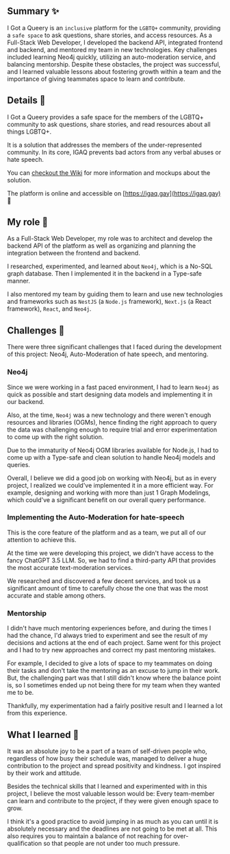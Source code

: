 ## Summary ✨
I Got a Queery is an `inclusive` platform for the `LGBTQ+` community, providing a `safe space` to ask questions, share stories,
and access resources. As a Full-Stack Web Developer, I developed the backend API, integrated frontend and backend, and
mentored my team in new technologies. Key challenges included learning Neo4j quickly, utilizing an auto-moderation service,
and balancing mentorship. Despite these obstacles, the project was successful, and I learned valuable lessons about
fostering growth within a team and the importance of giving teammates space to learn and contribute.

## Details 🔎
I Got a Queery provides a safe space for the members of the LGBTQ+ community to ask questions, share stories, and read resources about all things LGBTQ+.

It is a solution that addresses the members of the under-represented community. In its core, IGAQ prevents bad actors
from any verbal abuses or hate speech.

You can [checkout the Wiki](https://github.com/IGAQ/NextApp/wiki) for more information and mockups about the solution.

The platform is online and accessible on [https://igaq.gay](https://igaq.gay) 🚀

## My role 🫡
As a Full-Stack Web Developer, my role was to architect and develop the backend API of the platform as well as organizing
and planning the integration between the frontend and backend.

I researched, experimented, and learned about `Neo4j`, which is a No-SQL graph database. Then I implemented it in the backend
in a Type-safe manner.

I also mentored my team by guiding them to learn and use new technologies and frameworks such as `NestJS` (a `Node.js` framework),
 `Next.js` (a React framework), `React`, and `Neo4j`.

## Challenges 🥵
There were three significant challenges that I faced during the development of this project: Neo4j, Auto-Moderation of hate speech,
and mentoring.

### Neo4j
Since we were working in a fast paced environment, I had to learn `Neo4j` as quick as possible and start designing data models
and implementing it in our backend.

Also, at the time, `Neo4j` was a new technology and there weren't enough resources and libraries (OGMs), hence finding
the right approach to query the data was challenging enough to require trial and error experimentation to come up with the
right solution.

Due to the immaturity of Neo4j OGM libraries available for Node.js, I had to come up with a Type-safe and clean solution
to handle Neo4j models and queries.

Overall, I believe we did a good job on working with Neo4j, but as in every project, I realized we could've implemented
it in a more efficient way. For example, designing and working with more than just 1 Graph Modelings, which could've a
significant benefit on our overall query performance.

### Implementing the Auto-Moderation for hate-speech
This is the core feature of the platform and as a team, we put all of our attention to achieve this.

At the time we were developing this project, we didn't have access to the fancy ChatGPT 3.5 LLM. So, we had to find a
third-party API that provides the most accurate text-moderation services.

We researched and discovered a few decent services, and took us a significant amount of time to carefully chose the one
that was the most accurate and stable among others.

### Mentorship
I didn't have much mentoring experiences before, and during the times I had the chance, I'd always tried to experiment and
see the result of my decisions and actions at the end of each project. Same went for this project and I had to try new approaches
and correct my past mentoring mistakes.

For example, I decided to give a lots of space to my teammates on doing their tasks and don't take the mentoring as an excuse
to jump in their work. But, the challenging part was that I still didn't know where the balance point is, so I sometimes
ended up not being there for my team when they wanted me to be.

Thankfully, my experimentation had a fairly positive result and I learned a lot from this experience.

## What I learned 📖
It was an absolute joy to be a part of a team of self-driven people who, regardless of how busy their schedule was, managed
to deliver a huge contribution to the project and spread positivity and kindness. I got inspired by their work and attitude.

Besides the technical skills that I learned and experimented with in this project, I believe the most valuable lesson
would be: Every team-member can learn and contribute to the project, if they were given enough space to grow.

I think it's a good practice to avoid jumping in as much as you can until it is absolutely necessary and the deadlines
are not going to be met at all. This also requires you to maintain a balance of not reaching for over-qualification so that
people are not under too much pressure.
